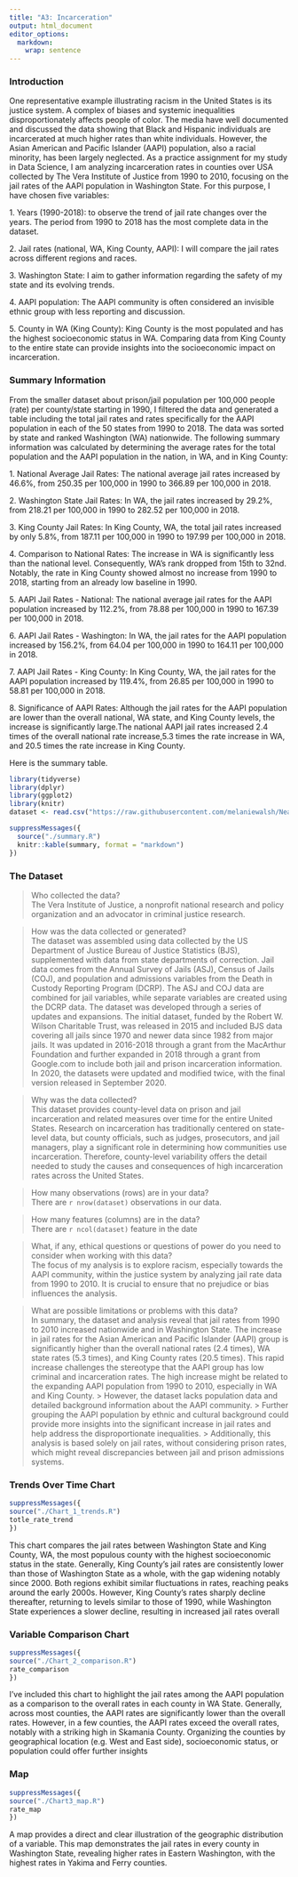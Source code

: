 ```yaml
---
title: "A3: Incarceration"
output: html_document
editor_options: 
  markdown: 
    wrap: sentence
---
```


### Introduction

One representative example illustrating racism in the United States is its justice system.
A complex of biases and systemic inequalities disproportionately affects people of color.
The media have well documented and discussed the data showing that Black and Hispanic individuals are incarcerated at much higher rates than white individuals.
However, the Asian American and Pacific Islander (AAPI) population, also a racial minority, has been largely neglected.
As a practice assignment for my study in Data Science, I am analyzing incarceration rates in counties over USA collected by The Vera Institute of Justice from 1990 to 2010, focusing on the jail rates of the AAPI population in Washington State.
For this purpose, I have chosen five variables:

1\.
Years (1990-2018): to observe the trend of jail rate changes over the years.
The period from 1990 to 2018 has the most complete data in the dataset.

2\.
Jail rates (national, WA, King County, AAPI): I will compare the jail rates across different regions and races.

3\.
Washington State: I aim to gather information regarding the safety of my state and its evolving trends.

4\.
AAPI population: The AAPI community is often considered an invisible ethnic group with less reporting and discussion.

5\.
County in WA (King County): King County is the most populated and has the highest socioeconomic status in WA.
Comparing data from King County to the entire state can provide insights into the socioeconomic impact on incarceration.

### Summary Information

From the smaller dataset about prison/jail population per 100,000 people (rate) per county/state starting in 1990, I filtered the data and generated a table including the total jail rates and rates specifically for the AAPI population in each of the 50 states from 1990 to 2018.
The data was sorted by state and ranked Washington (WA) nationwide.
The following summary information was calculated by determining the average rates for the total population and the AAPI population in the nation, in WA, and in King County:

1\.
National Average Jail Rates: The national average jail rates increased by 46.6%, from 250.35 per 100,000 in 1990 to 366.89 per 100,000 in 2018.

2\.
Washington State Jail Rates: In WA, the jail rates increased by 29.2%, from 218.21 per 100,000 in 1990 to 282.52 per 100,000 in 2018.

3\.
King County Jail Rates: In King County, WA, the total jail rates increased by only 5.8%, from 187.11 per 100,000 in 1990 to 197.99 per 100,000 in 2018.

4\.
Comparison to National Rates: The increase in WA is significantly less than the national level.
Consequently, WA's rank dropped from 15th to 32nd.
Notably, the rate in King County showed almost no increase from 1990 to 2018, starting from an already low baseline in 1990.

5\.
AAPI Jail Rates - National: The national average jail rates for the AAPI population increased by 112.2%, from 78.88 per 100,000 in 1990 to 167.39 per 100,000 in 2018.

6\.
AAPI Jail Rates - Washington: In WA, the jail rates for the AAPI population increased by 156.2%, from 64.04 per 100,000 in 1990 to 164.11 per 100,000 in 2018.

7\.
AAPI Jail Rates - King County: In King County, WA, the jail rates for the AAPI population increased by 119.4%, from 26.85 per 100,000 in 1990 to 58.81 per 100,000 in 2018.

8\.
Significance of AAPI Rates: Although the jail rates for the AAPI population are lower than the overall national, WA state, and King County levels, the increase is significantly large.The national AAPI jail rates increased 2.4 times of the overall national rate increase,5.3 times the rate increase in WA, and 20.5 times the rate increase in King County.

Here is the summary table.

```r
library(tidyverse)
library(dplyr)
library(ggplot2)
library(knitr)
dataset <- read.csv("https://raw.githubusercontent.com/melaniewalsh/Neat-Datasets/main/us-prison-jail-rates-1990.csv")
```

```r
suppressMessages({
  source("./summary.R")
  knitr::kable(summary, format = "markdown")
})
```

### The Dataset

> Who collected the data?\
> The Vera Institute of Justice, a nonprofit national research and policy organization and an advocator in criminal justice research.

> How was the data collected or generated?\
> The dataset was assembled using data collected by the US Department of Justice Bureau of Justice Statistics (BJS), supplemented with data from state departments of correction.
> Jail data comes from the Annual Survey of Jails (ASJ), Census of Jails (COJ), and population and admissions variables from the Death in Custody Reporting Program (DCRP).
> The ASJ and COJ data are combined for jail variables, while separate variables are created using the DCRP data.
> The dataset was developed through a series of updates and expansions.
> The initial dataset, funded by the Robert W. Wilson Charitable Trust, was released in 2015 and included BJS data covering all jails since 1970 and newer data since 1982 from major jails.
> It was updated in 2016-2018 through a grant from the MacArthur Foundation and further expanded in 2018 through a grant from Google.com to include both jail and prison incarceration information.
> In 2020, the datasets were updated and modified twice, with the final version released in September 2020.

> Why was the data collected?\
> This dataset provides county-level data on prison and jail incarceration and related measures over time for the entire United States.
> Research on incarceration has traditionally centered on state-level data, but county officials, such as judges, prosecutors, and jail managers, play a significant role in determining how communities use incarceration.
> Therefore, county-level variability offers the detail needed to study the causes and consequences of high incarceration rates across the United States.

> How many observations (rows) are in your data?\
> There are `r nrow(dataset)` observations in our data.

> How many features (columns) are in the data?\
> There are `r ncol(dataset)` feature in the date

> What, if any, ethical questions or questions of power do you need to consider when working with this data?\
> The focus of my analysis is to explore racism, especially towards the AAPI community, within the justice system by analyzing jail rate data from 1990 to 2010.
> It is crucial to ensure that no prejudice or bias influences the analysis.

> What are possible limitations or problems with this data?\
> In summary, the dataset and analysis reveal that jail rates from 1990 to 2010 increased nationwide and in Washington State.
> The increase in jail rates for the Asian American and Pacific Islander (AAPI) group is significantly higher than the overall national rates (2.4 times), WA state rates (5.3 times), and King County rates (20.5 times).
> This rapid increase challenges the stereotype that the AAPI group has low criminal and incarceration rates.
> The high increase might be related to the expanding AAPI population from 1990 to 2010, especially in WA and King County.
> \> However, the dataset lacks population data and detailed background information about the AAPI community.
> \> Further grouping the AAPI population by ethnic and cultural background could provide more insights into the significant increase in jail rates and help address the disproportionate inequalities.
> \> Additionally, this analysis is based solely on jail rates, without considering prison rates, which might reveal discrepancies between jail and prison admissions systems.

### Trends Over Time Chart

```r
suppressMessages({
source("./Chart_1_trends.R")
totle_rate_trend
})
```

This chart compares the jail rates between Washington State and King County, WA, the most populous county with the highest socioeconomic status in the state.
Generally, King County's jail rates are consistently lower than those of Washington State as a whole, with the gap widening notably since 2000.
Both regions exhibit similar fluctuations in rates, reaching peaks around the early 2000s.
However, King County's rates sharply decline thereafter, returning to levels similar to those of 1990, while Washington State experiences a slower decline, resulting in increased jail rates overall

### Variable Comparison Chart

```r
suppressMessages({
source("./Chart_2_comparison.R")
rate_comparison
})
```

I've included this chart to highlight the jail rates among the AAPI population as a comparison to the overall rates in each county in WA State.
Generally, across most counties, the AAPI rates are significantly lower than the overall rates.
However, in a few counties, the AAPI rates exceed the overall rates, notably with a striking high in Skamania County.
Organizing the counties by geographical location (e.g. West and East side), socioeconomic status, or population could offer further insights

### Map

```r
suppressMessages({
source("./Chart3_map.R")
rate_map
})
```

A map provides a direct and clear illustration of the geographic distribution of a variable.
This map demonstrates the jail rates in every county in Washington State, revealing higher rates in Eastern Washington, with the highest rates in Yakima and Ferry counties.
